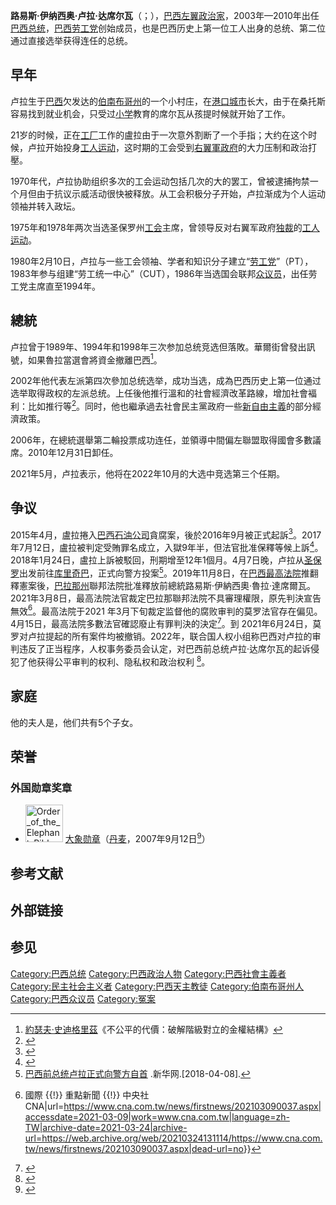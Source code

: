 {{noteTA
|1=zh-hans:卢拉;zh-hant:盧拉;zh-tw:魯拉;
}}
{{Infobox President
|name=卢拉·达·席尔瓦
| original_name = {{lang|pt|Luiz Inácio Lula da Silva}}
| image         = File:Lula - foto oficial - 05 jan 2007.jpg
| caption       =
| office        = 巴西總統
| order         = 35
| term_start    = 2003年1月1日
| term_end      = 2010年12月31日
| vice_president= {{lang|pt|[[若泽·阿伦卡尔·达席尔瓦|若泽·阿伦卡尔·达席尔瓦]]（Jose Alencar da Silva）}}
| predecessor   = [[費爾南多·恩里克·卡多佐|費爾南多·恩里克·卡多佐]]
| successor     = [[迪爾瑪·羅塞夫|迪爾瑪·羅塞夫]]
| birth_date    = {{birth date and age|1945|10|27}}
| birth_place   = {{BRA}}[[伯南布哥|伯南布哥]]
| death_date    =
| death_place   =
| profession    =
| spouse        = {{le|馬利薩·萊蒂西亞·席爾瓦|Marisa Leticia Silva}}
| party         = [[劳工党_(巴西)|劳工党]]
| signature     = Signature_of_Luiz_Inácio_Lula_da_Silva.svg
}} 
'''路易斯·伊纳西奥·卢拉·达席尔瓦'''（{{lang-pt|Luiz Inácio Lula da Silva}}；{{bd|1945年|10月27日|catIdx=Lula da Silva}}），[[巴西|巴西]][[左翼|左翼]][[政治家|政治家]]，2003年—2010年出任[[巴西|巴西]][[巴西总统|总统]]，[[勞工黨_(巴西)|巴西劳工党]]创始成员，也是巴西历史上第一位工人出身的总统、第二位通过直接选举获得连任的总统。

==早年==
卢拉生于[[巴西|巴西]]欠发达的[[伯南布哥州|伯南布哥州]]的一个小村庄，在{{le|圣保罗州|São Paulo}}[[港口|港口]][[城市|城市]]{{le|桑托斯|Santos}}长大，由于在桑托斯容易找到就业机会，只受过[[小学|小学]]教育的席尔瓦从孩提时候就开始了工作。

21岁的时候，正在[[工厂|工厂]]工作的盧拉由于一次意外割断了一个手指；大约在这个时候，卢拉开始投身[[工人运动|工人运动]]，这时期的工会受到[[右翼|右翼]][[軍政府|軍政府]]的大力压制和政治打壓。

1970年代，卢拉协助组织多次的工会运动包括几次的大的罢工，曾被逮捕拘禁一个月但由于抗议示威活动很快被释放。从工会积极分子开始，卢拉渐成为个人运动领袖并转入政坛。

1975年和1978年两次当选圣保罗州[[工会|工会]]主席，曾领导反对右翼军政府[[独裁|独裁]]的[[工人运动|工人运动]]。

1980年2月10日，卢拉与一些工会领袖、学者和知识分子建立“[[巴西劳工党|劳工党]]”（PT）， 1983年参与组建“劳工统一中心”（CUT），1986年当选国会联邦[[众议员|众议员]]，出任劳工党主席直至1994年。

== 總統 ==
卢拉曾于1989年、1994年和1998年三次参加总统竞选但落敗。華爾街曾發出訊號，如果魯拉當選會將資金撤離巴西<ref>[[約瑟夫·史迪格里茲|約瑟夫·史迪格里茲]]《不公平的代價：破解階級對立的金權結構》</ref>。

2002年他代表左派第四次參加总统选举，成功当选，成為巴西历史上第一位通过选举取得政权的左派总统。上任後他推行溫和的社會經濟改革路線，增加社會褔利：比如推行{{link-en|零饥饿计划|Fome Zer}}等<ref>{{cite web|title=“零饥饿”计划 巴西的经验|url=http://www.fao.org/docrep/018/i3279c/i3279c.pdf|publisher=FAO}}</ref>。同时，他也繼承過去社會民主黨政府一些[[新自由主義|新自由主義]]的部分經濟政策。

2006年，在總統選舉第二輪投票成功连任，並領導中間偏左聯盟取得國會多數議席。2010年12月31日卸任。

2021年5月，卢拉表示，他将在2022年10月的大选中竞选第三个任期。

==争议==
2015年4月，盧拉捲入[[巴西石油公司|巴西石油公司]]貪腐案，後於2016年9月被正式起訴<ref>{{Cite web |url=http://www.chinatimes.com/newspapers/20160922000432-260108 |title=存档副本 |access-date=2017-07-13 |archive-date=2019-06-11 |archive-url=https://web.archive.org/web/20190611101840/https://www.chinatimes.com/newspapers/20160922000432-260108 |dead-url=no }}</ref>。2017年7月12日，盧拉被判定受賄罪名成立，入獄9年半，但法官批准保釋等候上訴<ref>{{Cite web |url=http://hd.stheadline.com/news/realtime/wo/952638/ |title=存档副本 |access-date=2017-07-13 |archive-date=2019-06-10 |archive-url=https://web.archive.org/web/20190610065407/http://hd.stheadline.com/news/realtime/wo/952638/ |dead-url=no }}</ref>。2018年1月24日，盧拉上訴被駁回，刑期增至12年1個月。4月7日晚，卢拉从[[聖保羅_(巴西)|圣保罗]]出发前往[[库里奇巴|库里奇巴]]，正式向警方投案<ref>[http://www.xinhuanet.com/world/2018-04/08/c_1122649190.htm 巴西前总统卢拉正式向警方自首] {{Wayback|url=http://www.xinhuanet.com/world/2018-04/08/c_1122649190.htm |date=20201022193057 }}.新华网.[2018-04-08].</ref>。2019年11月8日，在[[巴西最高法院|巴西最高法院]]推翻釋憲案後，[[巴拉那州|巴拉那州]]聯邦法院批准釋放前總統路易斯·伊納西奧·魯拉·達席爾瓦。2021年3月8日，最高法院法官裁定巴拉那聯邦法院不具審理權限，原先判決宣告無效<ref>{{Cite web|title=巴西前總統魯拉有罪判決均無效 重獲參選資格 {{!}} 國際 {{!}} 重點新聞 {{!}} 中央社 CNA|url=https://www.cna.com.tw/news/firstnews/202103090037.aspx|accessdate=2021-03-09|work=www.cna.com.tw|language=zh-TW|archive-date=2021-03-24|archive-url=https://web.archive.org/web/20210324131114/https://www.cna.com.tw/news/firstnews/202103090037.aspx|dead-url=no}}</ref>。最高法院于2021 年3月下旬裁定监督他的腐败审判的莫罗法官存在偏见。4月15日，最高法院多數法官確認廢止有罪判決的決定<ref>{{Cite web|title=巴西前總統魯拉有罪判決 最高法院確認廢止|url=https://www.rti.org.tw/news/view/id/2097100|accessdate=2021-04-17|work=Rti 中央廣播電臺|language=zh|archive-date=2021-04-18|archive-url=https://web.archive.org/web/20210418185430/https://www.rti.org.tw/news/view/id/2097100|dead-url=no}}</ref>。到 2021年6月24日，莫罗对卢拉提起的所有案件均被撤销。2022年，联合国人权小组称巴西对卢拉的审判违反了正当程序，人权事务委员会认定，对巴西前总统卢拉·达席尔瓦的起诉侵犯了他获得公平审判的权利、隐私权和政治权利 <ref>{{Cite web|title=联合国人权小组称巴西对卢拉的审判违反了正当程序|url=https://news.un.org/zh/story/2022/04/1102422|access-date=2022-04-30|date=2022-04-28|work=联合国新闻|language=zh-hans}}</ref>。

==家庭==
他的夫人是{{le|马里萨·莱蒂西亚·席尔瓦|Marisa Leticia Silva}}，他们共有5个子女。

==荣誉==
===外国勋章奖章===
* [[File:Order_of_the_Elephant_Ribbon_bar.svg|60px]] [[大象勋章|大象勋章]]（[[丹麦|丹麦]]，2007年9月12日<ref>{{da}}{{cite web |url=https://www.kongehuset.dk/monarkiet-i-danmark/ordener-og-medaljer/modtagere-af-danske-dekorationer/#oversigt-over-modtagere-af-danske-dekorationer |title=Modtagere af danske dekorationer  |publisher=Kongehuset.dk |date= |accessdate=2022-05-09 |archive-date= |archive-url= |dead-url=no }}</ref>）

==参考文献==
{{reflist}}

==外部链接==
{{facebook|https://www.facebook.com/Lula|Lula}}{{commons+cat|Luiz_Inácio_Lula_da_Silva|路易斯·伊纳西奥·卢拉·达席尔瓦|Luiz_Inácio_Lula_da_Silva}}
==参见==
{{Start box}}
{{s-off}}
{{Succession box|title=[[巴西总统|巴西总统]]|before=[[费尔南多·恩里克·卡多佐|费尔南多·恩里克·卡多佐]]|after=[[迪尔玛·罗塞夫|迪尔玛·罗塞夫]]|years=2003年－2010年}}
{{End box}}
{{巴西總統}}
{{Portal bar|巴西|南美洲|政治|教育|人權|历史|人物}}
{{Authority control}}
{{DEFAULTSORT:Lula da Silva, Luiz Inácio}}
[[Category:巴西总统|Category:巴西总统]]
[[Category:巴西政治人物|Category:巴西政治人物]]
[[Category:巴西社會主義者|Category:巴西社會主義者]]
[[Category:民主社会主义者|Category:民主社会主义者]]
[[Category:巴西天主教徒|Category:巴西天主教徒]]
[[Category:伯南布哥州人|Category:伯南布哥州人]]
[[Category:巴西众议员|Category:巴西众议员]]
[[Category:冤案|Category:冤案]]